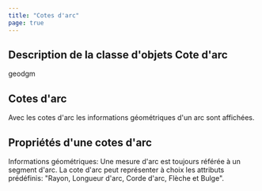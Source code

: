 ```yaml
---
title: "Cotes d'arc"
page: true
---
```

## Description de la classe d&#39;objets  <Bold> Cote d&#39;arc </Bold> 

 <Placeholder>geodgm</Placeholder> 
## Cotes d&#39;arc
Avec les cotes d&#39;arc les informations g&#233;om&#233;triques d&#39;un arc sont affich&#233;es.


## Propri&#233;t&#233;s d&#39;une cotes d&#39;arc
 <Bold> Informations g&#233;om&#233;triques: </Bold>  Une mesure d&#39;arc est toujours r&#233;f&#233;r&#233;e &#224; un segment d&#39;arc. La cote d&#39;arc peut repr&#233;senter &#224; choix les attributs pr&#233;d&#233;finis: &quot;Rayon, Longueur d&#39;arc, Corde d&#39;arc, Fl&#232;che et Bulge&quot;.
